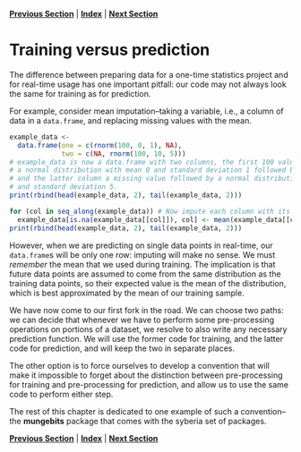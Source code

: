 **[Previous Section](index.md)** | **[Index](../../README.md)** | **[Next Section](training_versus_prediction.md)**

Training versus prediction
=====

The difference between preparing data for a one-time statistics project and for real-time usage
has one important pitfall: our code may not always look the same for training as for prediction.

For example, consider mean imputation--taking a variable, i.e., a column of data in a `data.frame`, and
replacing missing values with the mean.

```r
example_data <-
  data.frame(one = c(rnorm(100, 0, 1), NA),
             two = c(NA, rnorm(100, 10, 5)))
# example_data is now a data.frame with two columns, the first 100 values drawn from
# a normal distribution with mean 0 and standard deviation 1 followed by a missing value,
# and the latter column a missing value followed by a normal distribution with mean 10
# and standard deviation 5.
print(rbind(head(example_data, 2), tail(example_data, 2)))
```

```r
for (col in seq_along(example_data)) # Now impute each column with its mean
  example_data[is.na(example_data[[col]]), col] <- mean(example_data[[col]], na.rm = TRUE)
print(rbind(head(example_data, 2), tail(example_data, 2)))
```

However, when we are predicting on single data points in real-time, our `data.frame`s will be
only one row: imputing will make no sense. We must *remember* the mean that we 
used during training. The implication is that future data points are assumed to come
from the same distribution as the training data points, so their expected value is
the mean of the distribution, which is best approximated by the mean of our training sample.

We have now come to our first fork in the road. We can choose two paths: we can decide that whenever we have to perform some pre-processing operations on portions of a dataset, we resolve to also write any necessary prediction function. We will use the former code for training, and the latter code for prediction, and will keep the two
in separate places.

The other option is to force ourselves to develop a convention that will make it impossible to forget
about the distinction between pre-processing for training and pre-processing for prediction, and allow
us to use the same code to perform either step.

The rest of this chapter is dedicated to one example of such a convention--the **mungebits** package 
that comes with the syberia set of packages.

**[Previous Section](index.md)** | **[Index](../../README.md)** | **[Next Section](training_versus_prediction.md)**
